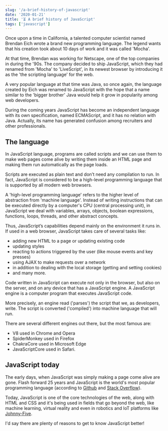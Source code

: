 ```yaml
---
slug: '/a-brief-history-of-javascript'
date: '2020-01-21'
title: '⏳ A brief history of JavaScript'
tags: ['javascript']
---
```


Once upon a time in California, a talented computer scientist named Brendan Eich wrote a brand new programming language.
The legend wants that his creation took about 10 days of work and it was called 'Mocha'.

At that time, Brendan was working for Netscape, one of the top companies in during the '90s.
The company decided to ship JavaScript, which they had renamed from 'Mocha' to 'LiveScript', in its newest browser by introducing it as the 'the scripting language' for the web.

A very popular language at that time was Java, so once again, the language created by Eich was renamed to JavaScript with the hope that a name similar to the 'bigger brother' Java would help it grow in popularity among web developers.

During the coming years JavaScript has become an independent language with its own specification, named ECMAScript, and it has no relation with Java.
Actually, its name has generated confusion among recruiters and other professionals.

## The language

In JavaScript language, programs are called scripts and we can use them to make web pages come alive by writing them inside an HTML page and making them run automatically as the page loads.

Scripts are executed as plain text and don’t need any compilation to run.
In fact, JavaScript is considered to be a high-level programming language that is supported by all modern web browsers.

A 'high-level programming language' refers to the higher level of abstraction from 'machine language'.
Instead of writing instructions that can be executed directly by a computer's CPU (central processing unit), in JavaScript we deal with variables, arrays, objects, boolean expressions, functions, loops, threads, and other abstract concepts.

Thus, JavaScript’s capabilities depend mainly on the environment it runs in.
If used in a web browser, JavaScript takes care of several tasks like:

- adding new HTML to a page or updating existing code
- updating styles
- reacting to actions triggered by the user (like mouse events and key presses)
- using AJAX to make requests over a network
- in addition to dealing with the local storage (getting and setting cookies)
- and many more.

Code written in JavaScript can execute not only in the browser, but also on the server, and on any device that has a JavaScript engine.
A JavaScript engine is a computer program that executes JavaScript code.

More precisely, an engine read ('parses') the script that we, as developers, write.
The script is converted ('compiled') into machine language that will run.

There are several different engines out there, but the most famous are:

- V8 used in Chrome and Opera
- SpiderMonkey used in Firefox
- ChakraCore used in Microsoft Edge
- JavaScriptCore used in Safari.

## JavaScript today

The early days, when JavaScript was simply making a page come alive are gone.
Flash forward 25 years and JavaScript is the world's most popular programming language (according to <a href='https://octoverse.github.com' target='_blank'>Github</a> and <a href='https://insights.stackoverflow.com/survey/2019' target='_blank'>Stack Overflow</a>).

Today, JavaScript is one of the core technologies of the web, along with HTML and CSS and it's being used in fields that go beyond the web, like machine learning, virtual reality and even in robotics and IoT platforms like <a href='http://johnny-five.io' target='_blank'>Johnny-Five</a>.

I'd say there are plenty of reasons to get to know JavaScript better!
